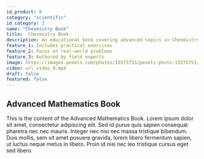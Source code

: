 ```yaml
---
id_product: 9
category: "scientific"
id_category: 3
name: "Chesmistry Book"
title:  Chesmistry Book
description: An educational book covering advanced topics in Chesmistry for students and professionals.
feature_1: Includes practical exercises
feature_2: Focus on real-world problems
feature_3: Authored by field experts
image: https://images.pexels.com/photos/15575753/pexels-photo-15575753/free-photo-of-cuaderno-cama-libro-tela.jpeg?auto=compress&cs=tinysrgb&w=1260&h=750&dpr=2
video: url_video_9.mp4
draft: false
featured: false
---
```


## Advanced Mathematics Book

This is the content of the Advanced Mathematics Book. Lorem ipsum dolor sit amet, consectetur adipiscing elit. Sed id purus quis sapien consequat pharetra nec nec mauris. Integer nec nisi nec massa tristique bibendum. Duis mollis, sem sit amet posuere gravida, lorem libero fermentum sapien, ut luctus neque metus in libero. Proin id nisi nec leo tristique cursus eget sed libero.